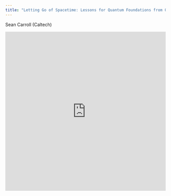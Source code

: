 ```yaml
---
title: "Letting Go of Spacetime: Lessons for Quantum Foundations from Quantum Gravity"
---
```


Sean Carroll (Caltech)

<div class="videoWrapper">
  <iframe
    width="100%"
    height="500px"
    src="https://www.youtube.com/embed/uRKCEsG1CDk"
    frameborder="0"
    allow="accelerometer; autoplay; encrypted-media; gyroscope; picture-in-picture"
    allowfullscreen
  ></iframe>
</div>
